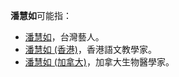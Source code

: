 '''潘慧如'''可能指：
*[[潘慧如|潘慧如]]，台灣藝人。
*[[潘慧如_(香港)|潘慧如 (香港)]]，香港語文教學家。
*[[潘慧如_(加拿大)|潘慧如 (加拿大)]]，加拿大生物醫學家。

{{消歧義|cat=三字潘姓人名消歧义}}